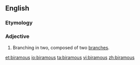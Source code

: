 ==English==

===Etymology===
{{prefix|en|bi|ramous}}

===Adjective===
{{en-adj|-}}

# Branching in two, composed of two [[branch]]es.

[[et:biramous]]
[[io:biramous]]
[[ta:biramous]]
[[vi:biramous]]
[[zh:biramous]]